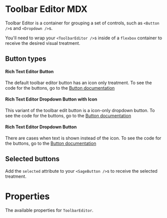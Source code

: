 

<Meta
  title="Sage/ToolbarEditor"
  component={ToolbarEditor}
/>

# Toolbar Editor MDX
<Canvas>
  <Story story={Stories.Default} />
</Canvas>

Toolbar Editor is a container for grouping a set of controls, such as `<Button />`s and `<Dropdown />`s.

You'll need to wrap your `<ToolbarEditor />`s inside of a `flexbox` container to receive the desired visual treatment.


## Button types
#### Rich Text Editor Button
The default toolbar editor button has an icon only treatment. To see the code for the buttons, go to the [Button documentation](?path=/docs/sage-button--rich-text-editor)

<Story id="sage-button--rich-text-editor" />

#### Rich Text Editor Dropdown Button with Icon
This variant of the toolbar edit button is a icon-only dropdown button. To see the code for the buttons, go to the [Button documentation](?path=/docs/sage-button--rich-text-editor)

<Story id="sage-button--rich-text-editor-icon-and-arrow" />

#### Rich Text Editor Dropdown Button
There are cases when text is shown instead of the icon. To see the code for the buttons, go to the [Button documentation](?path=/docs/sage-dropdown--rich-text-editor-icon-only)

<Story id="sage-button--rich-text-editor-words-and-arrow" />

## Selected buttons
Add the `selected` attribute to your `<SageButton />`s to receive the selected treatment.

# Properties
The available properties for `ToolbarEditor`.

<ArgsTable of={ToolbarEditor} />
